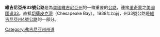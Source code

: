{{Unreferenced|time=2022-01-14T03:23:37+00:00}}
'''維吉尼亞州33號公路'''是為[[美國|美國]][[維吉尼亞州|維吉尼亞州]]的一條重要的[[公路|公路]]，連接[[里奇蒙|里奇蒙]]之[[美國國道33|美國國道33]]，直抵[[切薩皮克灣|切薩皮克灣]]（Chesapeake Bay）。1938年以前，州33號公路是[[維吉尼亞州4號公路|維吉尼亞州4號公路]]的一部分。

[[Category:弗吉尼亚州州道|Category:弗吉尼亚州州道]]
{{Virginia-road-stub}}